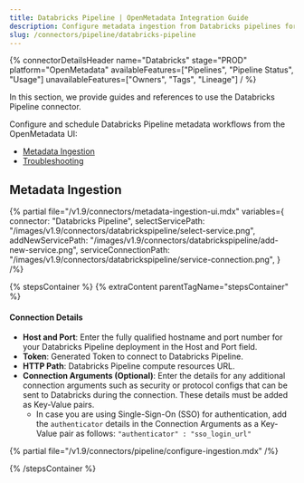 ```yaml
---
title: Databricks Pipeline | OpenMetadata Integration Guide
description: Configure metadata ingestion from Databricks pipelines for job flows, dependencies, and structured datasets.
slug: /connectors/pipeline/databricks-pipeline
---
```





{% connectorDetailsHeader
name="Databricks"
stage="PROD"
platform="OpenMetadata"
availableFeatures=["Pipelines", "Pipeline Status", "Usage"]
unavailableFeatures=["Owners", "Tags", "Lineage"]
/ %}

In this section, we provide guides and references to use the Databricks Pipeline connector.

Configure and schedule Databricks Pipeline metadata workflows from the OpenMetadata UI:

- [Metadata Ingestion](#metadata-ingestion)
- [Troubleshooting](/connectors/pipeline/databricks-pipeline/troubleshooting)

<IngestionModeTiles yamlPath="/snippets/connectors/pipeline/databricks-pipeline/yaml" />

## Metadata Ingestion

{% partial 
  file="/v1.9/connectors/metadata-ingestion-ui.mdx" 
  variables={
    connector: "Databricks Pipeline", 
    selectServicePath: "/images/v1.9/connectors/databrickspipeline/select-service.png",
    addNewServicePath: "/images/v1.9/connectors/databrickspipeline/add-new-service.png",
    serviceConnectionPath: "/images/v1.9/connectors/databrickspipeline/service-connection.png",
} 
/%}

{% stepsContainer %}
{% extraContent parentTagName="stepsContainer" %}

#### Connection Details

- **Host and Port**: Enter the fully qualified hostname and port number for your Databricks Pipeline deployment in the Host and Port field.
- **Token**: Generated Token to connect to Databricks Pipeline.
- **HTTP Path**: Databricks Pipeline compute resources URL.
- **Connection Arguments (Optional)**: Enter the details for any additional connection arguments such as security or protocol configs that can be sent to Databricks during the connection. These details must be added as Key-Value pairs.
  - In case you are using Single-Sign-On (SSO) for authentication, add the `authenticator` details in the Connection Arguments as a Key-Value pair as follows: `"authenticator" : "sso_login_url"`

<TestConnection />

{% partial file="/v1.9/connectors/pipeline/configure-ingestion.mdx" /%}

<IngestionScheduleAndDeploy />

{% /stepsContainer %}
